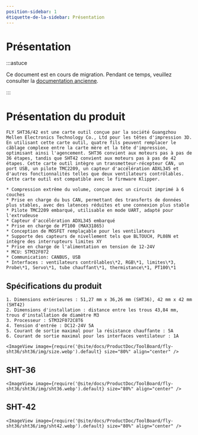 ```yaml
---
position-sidebar: 1
étiquette-de-la-sidebar: Présentation
---
```


# Présentation

:::astuce

Ce document est en cours de migration. Pendant ce temps, veuillez consulter la [documentation ancienne](https://mellow.klipper.cn/#/).

:::

# Présentation du produit

    FLY SHT36/42 est une carte outil conçue par la société Guangzhou Mellen Electronics Technology Co., Ltd pour les têtes d'impression 3D. En utilisant cette carte outil, quatre fils peuvent remplacer le câblage complexe entre la carte mère et la tête d'impression, optimisant ainsi l'agencement. SHT36 convient aux moteurs pas à pas de 36 étapes, tandis que SHT42 convient aux moteurs pas à pas de 42 étapes. Cette carte outil intègre un transmetteur-récepteur CAN, un port USB, un pilote TMC2209, un capteur d'accélération ADXL345 et d'autres fonctionnalités telles que deux ventilateurs contrôlables. Cette carte outil est compatible avec le firmware Klipper.

    * Compression extrême du volume, conçue avec un circuit imprimé à 6 couches
    * Prise en charge du bus CAN, permettant des transferts de données plus stables, avec des latences réduites et une connexion plus stable
    * Pilote TMC2209 embarqué, utilisable en mode UART, adapté pour l'extrudeuse
    * Capteur d'accélération ADXL345 embarqué
    * Prise en charge de PT100 (MAX31865)
    * Conception de MOSFET remplaçable pour les ventilateurs
    * Supporte des capteurs de nivellement tels que BLTOUCH, PL08N et intègre des interrupteurs limites XY
    * Prise en charge de l'alimentation en tension de 12-24V
    * MCU: STM32F072
    * Communication: CANBUS, USB
    * Interfaces : ventilateurs contrôlables\*2, RGB\*1, limites\*3, Probe\*1, Servo\*1, tube chauffant\*1, thermistance\*1, PT100\*1

## Spécifications du produit

    1. Dimensions extérieures : 51,27 mm x 36,26 mm (SHT36), 42 mm x 42 mm (SHT42)
    2. Dimensions d'installation : distance entre les trous 43,84 mm, trous d'installation de diamètre M3
    3. Processeur : STM32F072C8T6
    4. Tension d'entrée : DC12-24V 5A
    5. Courant de sortie maximal pour la résistance chauffante : 5A
    6. Courant de sortie maximal pour les interfaces ventilateur : 1A

    <ImageView image={require('@site/docs/ProductDoc/ToolBoard/fly-sht36/sht36/img/size.webp').default} size="80%" align="center" />

## SHT-36

    <ImageView image={require('@site/docs/ProductDoc/ToolBoard/fly-sht36/sht36/img/sht36.webp').default} size="80%" align="center" />

## SHT-42

    <ImageView image={require('@site/docs/ProductDoc/ToolBoard/fly-sht36/sht36/img/sht42.webp').default} size="80%" align="center" />